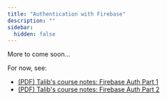 ```yaml
---
title: "Authentication with Firebase"
description: ""
sidebar:
  hidden: false
---
```


More to come soon...

For now, see:

- [(PDF) Talib's course notes: Firebase Auth Part 1](/5A6-F23/slides/24-Firebase-Auth)
- [(PDF) Talib's course notes: Firebase Auth Part 2](/5A6-F23/slides/25-Firebase-Auth-2)
